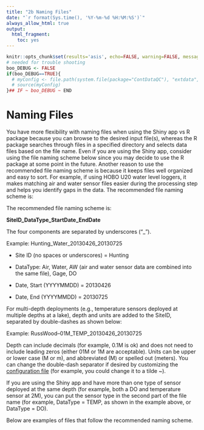 ```yaml
---
title: "2b Naming Files"
date: "`r format(Sys.time(), '%Y-%m-%d %H:%M:%S')`"
always_allow_html: true
output:
  html_fragment:
    toc: yes
---
```


```r
knitr::opts_chunk$set(results='asis', echo=FALSE, warning=FALSE, message = FALSE)
# needed for trouble shooting
boo_DEBUG <- FALSE
if(boo_DEBUG==TRUE){
  # myConfig <- file.path(system.file(package="ContDataQC"), "extdata", "config.ORIG.R")
  # source(myConfig)
}## IF ~ boo_DEBUG ~ END
```

# Naming Files

You have more flexibility with naming files when using the Shiny app vs R 
package because you can browse to the desired input file(s), whereas the R 
package searches through files in a specified directory and selects data files 
based on the file name. Even if you are using the Shiny app, consider using the 
file naming scheme below since you may decide to use the R package at some point
in the future. Another reason to use the recommended file naming scheme is 
because it keeps files well organized and easy to sort. For example, if using 
HOBO U20 water level loggers, it makes matching air and water sensor files 
easier during the processing step and helps you identify gaps in the data.
The recommended file naming scheme is:

The recommended file naming scheme is: 

**SiteID_DataType_StartDate_EndDate**

The four components are separated by underscores (“_”).

Example: Hunting_Water_20130426_20130725

* Site ID (no spaces or underscores) = Hunting

*	DataType: Air, Water, AW (air and water sensor data are combined into the same
file), Gage, DO

* Date, Start (YYYYMMDD) = 20130426

* Date, End (YYYYMMDD) = 20130725

For multi-depth deployments (e.g., temperature sensors deployed at multiple 
depths at a lake), depth and units are added to the SiteID, separated by 
double-dashes as shown below: 

Example: RussWood--01M_TEMP_20130426_20130725

Depth can include decimals (for example, 0.1M is ok) and does not need to 
include leading zeros (either 01M or 1M are acceptable). Units can be upper or 
lower case (M or m), and abbreviated (M) or spelled out (meters). You can change
the double-dash separator if desired by customizing the [configuration file](https://github.com/Blocktt/ShinyAppDocuments/tree/main/ContDataQC/Naming_Files)
(for example, you could change it to a tilde ~).

If you are using the Shiny app and have more than one type of sensor deployed at
the same depth (for example, both a DO and temperature sensor at 2M), you can 
put the sensor type in the second part of the file name (for example, DataType = 
TEMP, as shown in the example above, or DataType = DO).

Below are examples of files that follow the recommended naming scheme.
